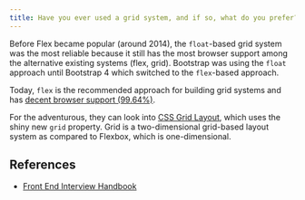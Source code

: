 ```yaml
---
title: Have you ever used a grid system, and if so, what do you prefer?
---
```


Before Flex became popular (around 2014), the `float`-based grid system was the most reliable because it still has the most browser support among the alternative existing systems (flex, grid). Bootstrap was using the `float` approach until Bootstrap 4 which switched to the `flex`-based approach.

Today, `flex` is the recommended approach for building grid systems and has [decent browser support (99.64%)](https://caniuse.com/#search=flex).

For the adventurous, they can look into [CSS Grid Layout](https://css-tricks.com/snippets/css/complete-guide-grid/), which uses the shiny new `grid` property. Grid is a two-dimensional grid-based layout system as compared to Flexbox, which is one-dimensional.

## References

- [Front End Interview Handbook](https://www.frontendinterviewhandbook.com/css-questions)
